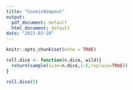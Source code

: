 ```yaml
---
title: "CosmicWimpout"
output:
  pdf_document: default
  html_document: default
date: "2023-03-28"
---
```


```r
knitr::opts_chunk$set(echo = TRUE)
```


```r
roll.dice <- function(n.dice, wild){
  return(sample(size=n.dice,1:6,replace=TRUE))
}
```

```r
roll.dice(5)
```
```r

```





















